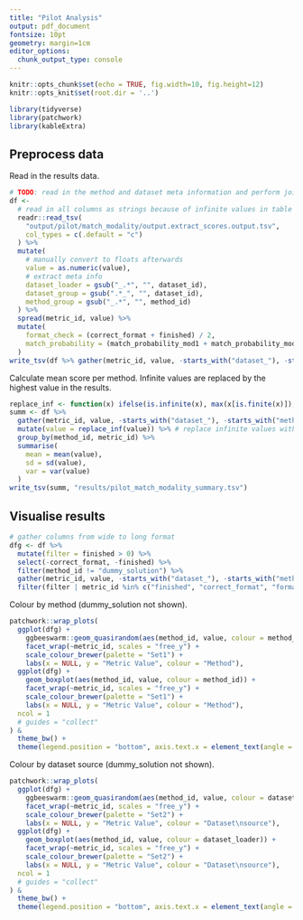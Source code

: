 ```yaml
---
title: "Pilot Analysis"
output: pdf_document
fontsize: 10pt
geometry: margin=1cm
editor_options: 
  chunk_output_type: console
---
```


```r
knitr::opts_chunk$set(echo = TRUE, fig.width=10, fig.height=12)
knitr::opts_knit$set(root.dir = '..')

library(tidyverse)
library(patchwork)
library(kableExtra)
```

## Preprocess data

Read in the results data.

```r
# TODO: read in the method and dataset meta information and perform joins.
df <- 
  # read in all columns as strings because of infinite values in table
  readr::read_tsv(
    "output/pilot/match_modality/output.extract_scores.output.tsv",
    col_types = c(.default = "c")
  ) %>%
  mutate(
    # manually convert to floats afterwards
    value = as.numeric(value),
    # extract meta info
    dataset_loader = gsub("_.*", "", dataset_id),
    dataset_group = gsub(".*_", "", dataset_id),
    method_group = gsub("_.*", "", method_id)
  ) %>% 
  spread(metric_id, value) %>% 
  mutate(
    format_check = (correct_format + finished) / 2,
    match_probability = (match_probability_mod1 + match_probability_mod2)/2
  )
write_tsv(df %>% gather(metric_id, value, -starts_with("dataset_"), -starts_with("method_")), "results/pilot_match_modality_scores.tsv")
```

Calculate mean score per method. Infinite values are replaced by the highest 
value in the results.
```r
replace_inf <- function(x) ifelse(is.infinite(x), max(x[is.finite(x)]), x)
summ <- df %>% 
  gather(metric_id, value, -starts_with("dataset_"), -starts_with("method_")) %>% 
  mutate(value = replace_inf(value)) %>% # replace infinite values with the max
  group_by(method_id, metric_id) %>%
  summarise(
    mean = mean(value),
    sd = sd(value),
    var = var(value)
  )
write_tsv(summ, "results/pilot_match_modality_summary.tsv")
```

\newpage
## Visualise results
```r
# gather columns from wide to long format
dfg <- df %>%
  mutate(filter = finished > 0) %>%
  select(-correct_format, -finished) %>%
  filter(method_id != "dummy_solution") %>%
  gather(metric_id, value, -starts_with("dataset_"), -starts_with("method"), -filter) %>%
  filter(filter | metric_id %in% c("finished", "correct_format", "format_check"))
```

Colour by method (dummy_solution not shown).

```r
patchwork::wrap_plots(
  ggplot(dfg) +
    ggbeeswarm::geom_quasirandom(aes(method_id, value, colour = method_id), groupOnX = TRUE, size = 1) +
    facet_wrap(~metric_id, scales = "free_y") +
    scale_colour_brewer(palette = "Set1") +
    labs(x = NULL, y = "Metric Value", colour = "Method"),
  ggplot(dfg) +
    geom_boxplot(aes(method_id, value, colour = method_id)) +
    facet_wrap(~metric_id, scales = "free_y") +
    scale_colour_brewer(palette = "Set1") +
    labs(x = NULL, y = "Metric Value", colour = "Method"),
  ncol = 1
  # guides = "collect"
) &
  theme_bw() +
  theme(legend.position = "bottom", axis.text.x = element_text(angle = 15, hjust = 1))
```

\newpage
Colour by dataset source (dummy_solution not shown).

```r
patchwork::wrap_plots(
  ggplot(dfg) +
    ggbeeswarm::geom_quasirandom(aes(method_id, value, colour = dataset_loader), groupOnX = TRUE, size = 1) +
    facet_wrap(~metric_id, scales = "free_y") +
    scale_colour_brewer(palette = "Set2") +
    labs(x = NULL, y = "Metric Value", colour = "Dataset\nsource"),
  ggplot(dfg) +
    geom_boxplot(aes(method_id, value, colour = dataset_loader)) +
    facet_wrap(~metric_id, scales = "free_y") +
    scale_colour_brewer(palette = "Set2") +
    labs(x = NULL, y = "Metric Value", colour = "Dataset\nsource"),
  ncol = 1
  # guides = "collect"
) &
  theme_bw() +
  theme(legend.position = "bottom", axis.text.x = element_text(angle = 15, hjust = 1))
```

